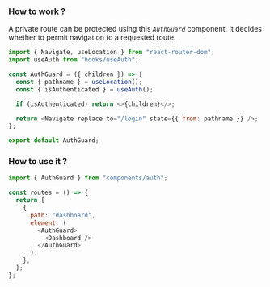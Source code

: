 ### How to work ?

A private route can be protected using this _`AuthGuard`_ component. It decides whether to permit navigation to a requested route.

```js AuthGuard.jsx
import { Navigate, useLocation } from "react-router-dom";
import useAuth from "hooks/useAuth";

const AuthGuard = ({ children }) => {
  const { pathname } = useLocation();
  const { isAuthenticated } = useAuth();

  if (isAuthenticated) return <>{children}</>;

  return <Navigate replace to="/login" state={{ from: pathname }} />;
};

export default AuthGuard;
```

### How to use it ?

```js routes.js
import { AuthGuard } from "components/auth";

const routes = () => {
  return [
    {
      path: "dashboard",
      element: (
        <AuthGuard>
          <Dashboard />
        </AuthGuard>
      ),
    },
  ];
};
```
